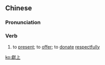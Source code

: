 {{also|献上}}
==Chinese==
{{zh-forms|s=献上}}

===Pronunciation===
{{zh-pron
|m=xiànshàng
|h=pfs=hien-song/hien-sông
|cat=v
}}

===Verb===
{{zh-verb}}

# {{lb|zh|literary}} to [[present]]; to [[offer]]; to [[donate]] [[respectfully]]

[[ko:獻上]]